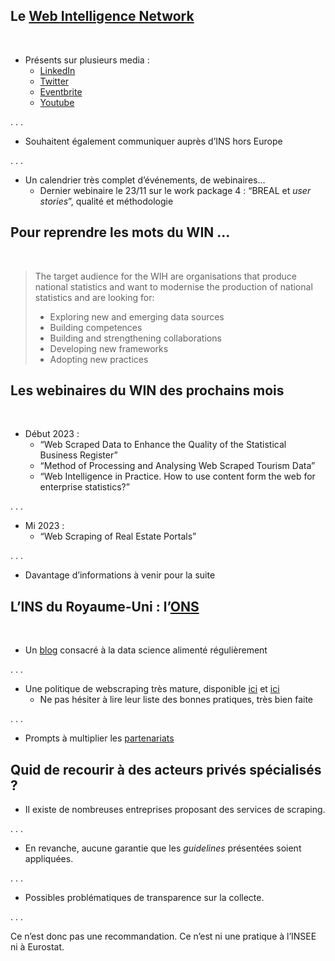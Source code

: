 ## Le [Web Intelligence Network](https://ec.europa.eu/eurostat/cros/WIN_en) {.smaller}

<br>

- Présents sur plusieurs media :
    + [LinkedIn](https://www.linkedin.com/company/essnet-project-web-intelligence-network/)
    + [Twitter](https://twitter.com/EssnetWin?ref_src=twsrc%5Egoogle%7Ctwcamp%5Eserp%7Ctwgr%5Eauthor)
    + [Eventbrite](https://www.eventbrite.co.uk/o/essnet-web-intelligence-network-project-54944960133?utm_source=eventbrite&utm_medium=email&utm_campaign=event_reminder&utm_term=orgname)
    + [Youtube](https://www.youtube.com/channel/UC5fUzazBu7d1Arl17LdC4zQ)

. . .

- Souhaitent également communiquer auprès d'INS hors Europe

. . .

- Un calendrier très complet d'événements, de webinaires...
    + Dernier webinaire le 23/11 sur le work package 4 : "BREAL et _user stories_", qualité et méthodologie


## Pour reprendre les mots du WIN ...

<br>

> The target audience for the WIH are organisations that produce national statistics and want to modernise the production of national statistics and are looking for:
>
>   * Exploring new and emerging data sources <br>
>   * Building competences <br>
>   * Building and strengthening collaborations <br>
>   * Developing new frameworks <br>
>   * Adopting new practices


## Les webinaires du WIN des prochains mois {.smaller}

<br>

- [Début 2023]{.blue2} :
    + "Web Scraped Data to Enhance the Quality of the Statistical Business Register"
    + "Method of Processing and Analysing Web Scraped Tourism Data"
    + "Web Intelligence in Practice. How to use content form the web for enterprise statistics?"

. . .

- [Mi 2023]{.blue2} :
    + "Web Scraping of Real Estate Portals"

. . .

- Davantage d'informations à venir pour la suite


## L'INS du Royaume-Uni : l'[ONS](https://www.ons.gov.uk/)

<br>

- Un [blog](https://datasciencecampus.ons.gov.uk/) consacré à la data science alimenté régulièrement

. . .

- Une politique de webscraping très mature, disponible [ici](https://www.ons.gov.uk/aboutus/transparencyandgovernance/datastrategy/datapolicies/webscrapingpolicy) et [ici](https://www.ons.gov.uk/file?uri=/aboutus/transparencyandgovernance/datastrategy/datapolicies/webscrapingpolicy/webscrapingpolicy.pdf)
    - Ne pas hésiter à lire leur liste des bonnes pratiques, très bien faite

. . .

- Prompts à multiplier les [partenariats](https://datasciencecampus.ons.gov.uk/partnerships/)


## Quid de recourir à des acteurs privés spécialisés ?

- Il existe de nombreuses entreprises proposant des services de scraping.

. . .

- En revanche, aucune garantie que les _guidelines_ présentées soient appliquées.

. . .

- Possibles problématiques de transparence sur la collecte.

. . .

Ce n'est donc pas une recommandation. Ce n'est ni une pratique à l'INSEE ni à Eurostat.
